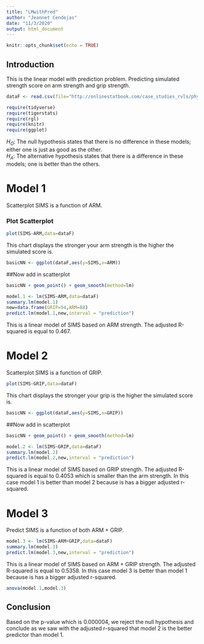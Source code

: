 ```yaml
---
title: "LMwithPred"
author: "Jeannet Cendejas"
date: "11/3/2020"
output: html_document
---
```


```r
knitr::opts_chunk$set(echo = TRUE)
```

## Introduction  
This is the linear model with prediction problem. Predicting simulated strength score on arm strength and grip strength. 

```r
dataF <- read.csv(file="http://onlinestatbook.com/case_studies_rvls/physical_strength/data.txt", sep="", header=TRUE)
```

 
```r
require(tidyverse)
require(tigerstats)
require(rgl)
require(knitr)
require(ggplot)
```

$H_O$: The null hypothesis states that there is no difference in these models; either one is just as good as the other.  
$H_A$: The alternative hypothesis states that there is a difference in these models; one is better than the others.  

# Model 1 

Scatterplot SIMS is a function of ARM.   

### Plot Scatterplot

```r
plot(SIMS~ARM,data=dataF)
```

This chart displays the stronger your arm strength is the higher the simulated score is.  

```r
basicNN <- ggplot(dataF,aes(y=SIMS,x=ARM))
```
##Now add in scatterplot

```r
basicNN + geom_point() + geom_smooth(method=lm)
```

```r
model.1 <- lm(SIMS~ARM,data=dataF)
summary.lm(model.1)
new=data.frame(GRIP=94,ARM=88)
predict.lm(model.1,new,interval = "prediction")
```

This is a linear model of SIMS based on ARM strength. The adjusted R-squared is equal to 0.467.  

# Model 2  

Scatterplot SIMS is a function of GRIP.  

```r
plot(SIMS~GRIP,data=dataF)
```

This chart displays the stronger your grip is the higher the simulated score is.

```r
basicNN <- ggplot(dataF,aes(y=SIMS,x=GRIP))
```
##Now add in scatterplot

```r
basicNN + geom_point() + geom_smooth(method=lm)
```

```r
model.2 <- lm(SIMS~GRIP,data=dataF)
summary.lm(model.2)
predict.lm(model.2,new,interval = "prediction")
``` 

This is a linear model of SIMS based on GRIP strength. The adjusted R-squared is equal to 0.4053 which is smaller than the arm strength. In this case model 1 is better than model 2 because is has a bigger adjusted r-squared.    

# Model 3

Predict SIMS is a function of both ARM + GRIP.  

```r
model.3 <- lm(SIMS~ARM+GRIP,data=dataF)
summary.lm(model.3)
predict.lm(model.3,new,interval = "prediction")
```

This is a linear model of SIMS based on ARM + GRIP strength. The adjusted R-squared is equal to 0.5358. In this case model 3 is better than model 1 because is has a bigger adjusted r-squared.  

```r
anova(model.1,model.3)
```

## Conclusion
Based on the p-value which is 0.000004, we reject the null hypothesis and conclude as we saw with the adjusted r-squared that model 2 is the better predictor than model 1.